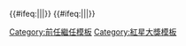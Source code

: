 {{start box|width={{{width|50%}}}}}
{{#ifeq:{{{1|}}}||{{s-none|首任}}|{{s-before|{{{1}}}}}}}
{{s-title|[[红星大奖]]<br/>最佳電視劇<br/><small>{{{2}}}年</small>}}
{{#ifeq:{{{3|}}}||{{s-none|現任}}|{{s-after|{{{3}}}}}}}
{{end box}}

{{Navbox with columns
|name = 紅星大獎最佳電視劇
|title = [[红星大奖]] - 最佳電視劇
|titlestyle = background:#E6C3C3
|col1 = 1994：[[雙天至尊]] <br /> 2003：[[荷蘭村 (電視劇)|荷蘭村]]<br /> 2013：[[再見單人床]]<br /> 
|col2 = 1995：[[緣盡今生]] <br /> 2004：[[孩有明天2]] <br /> 2014：[[志在四方]]<br /> 
|col3 = 1996：[[豆腐街]] <br /> 2005：{{le|有福|A New Life (television drama)}} <br /> 2015：[[信約：動盪的年代]]<br /> 
|col3width = 14em
|col4 = 1997：{{le|和平的代價|The Price of Peace}}<br /> 2006：{{le|星閃閃|The Shining Star}} <br /> 2016：[[志在四方II]]<br /> 
|col5 = 1998：{{le|家人有約|Stand by Me (TV_series)}}<br /> 2007：{{le|破繭而出|Metamorphosis_(TV_series)}}<br /> 2017：[[大英雄 (2016年電視劇)|大英雄]]
|col6 = 1999：{{le|出路|Stepping_Out_(TV_series)}}<br /> 2009：[[小娘惹]]<br /> 2018：[[衞國先鋒|衛國先鋒]]
|col7 = 2000：{{le|瓊園咖啡香|Hainan Kopi Tales}}<br /> 2010：[[當我們同在一起]]<br />2019：[[祖先保佑2]]
|col7width = 12em
|col8 = 2001：{{le|三個半女人|Three Women And A Half}}<br /> 2011：{{le|破天網|Breakout_(TV_series)}}<br />2021：[[我的女俠羅明依]]
|col8width = 14em
|col9 = 2002：[[九層糕 (電視劇)|九層糕]]<br /> 2012：[[邊緣父子]]<br />
{{Nowrap end}}
}}<noinclude>
[[Category:前任繼任模板]]
[[Category:紅星大獎模板]]
</noinclude>